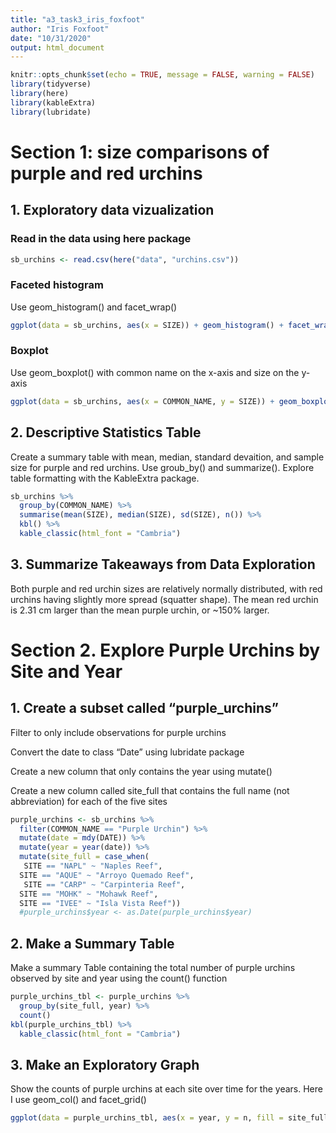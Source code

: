 ```yaml
---
title: "a3_task3_iris_foxfoot"
author: "Iris Foxfoot"
date: "10/31/2020"
output: html_document
---
```


```r
knitr::opts_chunk$set(echo = TRUE, message = FALSE, warning = FALSE)
library(tidyverse)
library(here)
library(kableExtra)
library(lubridate)
```
# **Section 1: size comparisons of purple and red urchins**

## 1. Exploratory data vizualization

### Read in the data using here package

```r
sb_urchins <- read.csv(here("data", "urchins.csv"))
```

### Faceted histogram

Use geom_histogram() and facet_wrap()

```r
ggplot(data = sb_urchins, aes(x = SIZE)) + geom_histogram() + facet_wrap(~COMMON_NAME) + labs(x = "Urchin Size (cm)", y = "Number of Urchins")
```
### Boxplot

Use geom_boxplot() with common name on the x-axis and size on the y-axis

```r
ggplot(data = sb_urchins, aes(x = COMMON_NAME, y = SIZE)) + geom_boxplot() + labs(x= "Common Name", y = "Urchin Size (cm)")
```

## 2. Descriptive Statistics Table

Create a summary table with mean, median, standard devaition, and sample size for purple and red urchins. Use groub_by() and summarize(). Explore table formatting with the KableExtra package.

```r
sb_urchins %>% 
  group_by(COMMON_NAME) %>% 
  summarise(mean(SIZE), median(SIZE), sd(SIZE), n()) %>% 
  kbl() %>% 
  kable_classic(html_font = "Cambria")
```

## 3. Summarize Takeaways from Data Exploration

Both purple and red urchin sizes are relatively normally distributed, with red urchins having slightly more spread (squatter shape). The mean red urchin is 2.31 cm larger than the mean purple urchin, or ~150% larger.

# **Section 2. Explore Purple Urchins by Site and Year**

## 1. Create a subset called "purple_urchins"

Filter to only include observations for purple urchins

Convert the date to class “Date” using lubridate package

Create a new column that only contains the year using mutate()

Create a new column called site_full that contains the full name (not abbreviation) for each of the five sites

```r
purple_urchins <- sb_urchins %>%
  filter(COMMON_NAME == "Purple Urchin") %>%
  mutate(date = mdy(DATE)) %>% 
  mutate(year = year(date)) %>%
  mutate(site_full = case_when(
   SITE == "NAPL" ~ "Naples Reef", 
  SITE == "AQUE" ~ "Arroyo Quemado Reef", 
   SITE == "CARP" ~ "Carpinteria Reef", 
  SITE == "MOHK" ~ "Mohawk Reef", 
  SITE == "IVEE" ~ "Isla Vista Reef"))
  #purple_urchins$year <- as.Date(purple_urchins$year)
```

## 2. Make a Summary Table

Make a summary Table containing the total number of purple urchins observed by site and year using the count() function

```r
purple_urchins_tbl <- purple_urchins %>% 
  group_by(site_full, year) %>%
  count()
kbl(purple_urchins_tbl) %>% 
  kable_classic(html_font = "Cambria")
```

## 3. Make an Exploratory Graph

Show the counts of purple urchins at each site over time for the years. Here I use geom_col() and facet_grid()

```r
ggplot(data = purple_urchins_tbl, aes(x = year, y = n, fill = site_full)) + geom_col() + facet_grid(~site_full) + theme(legend.position = "none")
```



